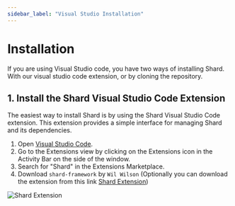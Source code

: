 ```yaml
---
sidebar_label: "Visual Studio Installation"
---
```


# Installation

If you are using Visual Studio code, you have two ways of installing Shard. With our visual studio code extension, or by cloning the repository. 

## 1. Install the Shard Visual Studio Code Extension
The easiest way to install Shard is by using the Shard Visual Studio Code extension. This extension provides a simple interface for managing Shard and its dependencies.
1. Open [Visual Studio Code](https://code.visualstudio.com/).
2. Go to the Extensions view by clicking on the Extensions icon in the Activity Bar on the side of the window.
3. Search for "Shard" in the Extensions Marketplace.
4. Download `shard-framework` by `Wil Wilson`
(Optionally you can download the extension from this link [Shard Extension](https://marketplace.visualstudio.com/items?itemName=WilWilson.shard-framework))

![Shard Extension](./img/shard_extension.png)
